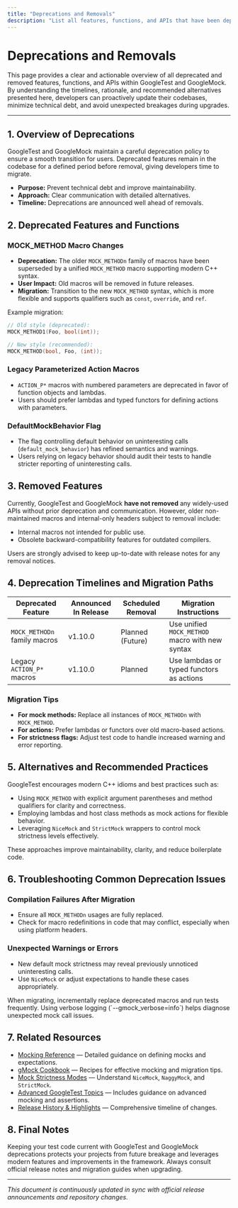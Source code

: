 ```yaml
---
title: "Deprecations and Removals"
description: "List all features, functions, and APIs that have been deprecated or removed, with clear timelines and alternatives. This ensures developers can proactively update their projects, minimizing technical debt and avoiding future surprises."
---
```


# Deprecations and Removals

This page provides a clear and actionable overview of all deprecated and removed features, functions, and APIs within GoogleTest and GoogleMock. By understanding the timelines, rationale, and recommended alternatives presented here, developers can proactively update their codebases, minimize technical debt, and avoid unexpected breakages during upgrades.

---

## 1. Overview of Deprecations

GoogleTest and GoogleMock maintain a careful deprecation policy to ensure a smooth transition for users. Deprecated features remain in the codebase for a defined period before removal, giving developers time to migrate.

- **Purpose:** Prevent technical debt and improve maintainability.
- **Approach:** Clear communication with detailed alternatives.
- **Timeline:** Deprecations are announced well ahead of removals.

## 2. Deprecated Features and Functions

### MOCK_METHOD Macro Changes

- **Deprecation:** The older `MOCK_METHODn` family of macros have been superseded by a unified `MOCK_METHOD` macro supporting modern C++ syntax.
- **User Impact:** Old macros will be removed in future releases.
- **Migration:** Transition to the new `MOCK_METHOD` syntax, which is more flexible and supports qualifiers such as `const`, `override`, and `ref`.

Example migration:
```cpp
// Old style (deprecated):
MOCK_METHOD1(Foo, bool(int));

// New style (recommended):
MOCK_METHOD(bool, Foo, (int));
```

### Legacy Parameterized Action Macros

- `ACTION_P*` macros with numbered parameters are deprecated in favor of function objects and lambdas.
- Users should prefer lambdas and typed functors for defining actions with parameters.

### DefaultMockBehavior Flag

- The flag controlling default behavior on uninteresting calls (`default_mock_behavior`) has refined semantics and warnings.
- Users relying on legacy behavior should audit their tests to handle stricter reporting of uninteresting calls.

## 3. Removed Features

Currently, GoogleTest and GoogleMock **have not removed** any widely-used APIs without prior deprecation and communication. However, older non-maintained macros and internal-only headers subject to removal include:

- Internal macros not intended for public use.
- Obsolete backward-compatibility features for outdated compilers.

Users are strongly advised to keep up-to-date with release notes for any removal notices.

## 4. Deprecation Timelines and Migration Paths

| Deprecated Feature         | Announced In Release | Scheduled Removal | Migration Instructions                                     |
|----------------------------|---------------------|-------------------|------------------------------------------------------------|
| `MOCK_METHODn` family macros | v1.10.0             | Planned (Future)  | Use unified `MOCK_METHOD` macro with new syntax             |
| Legacy `ACTION_P*` macros    | v1.10.0             | Planned           | Use lambdas or typed functors as actions                    |

### Migration Tips

- **For mock methods:** Replace all instances of `MOCK_METHODn` with `MOCK_METHOD`.
- **For actions:** Prefer lambdas or functors over old macro-based actions.
- **For strictness flags:** Adjust test code to handle increased warning and error reporting.

## 5. Alternatives and Recommended Practices

GoogleTest encourages modern C++ idioms and best practices such as:

- Using `MOCK_METHOD` with explicit argument parentheses and method qualifiers for clarity and correctness.
- Employing lambdas and host class methods as mock actions for flexible behavior.
- Leveraging `NiceMock` and `StrictMock` wrappers to control mock strictness levels effectively.

These approaches improve maintainability, clarity, and reduce boilerplate code.

## 6. Troubleshooting Common Deprecation Issues

### Compilation Failures After Migration

- Ensure all `MOCK_METHODn` usages are fully replaced.
- Check for macro redefinitions in code that may conflict, especially when using platform headers.

### Unexpected Warnings or Errors

- New default mock strictness may reveal previously unnoticed uninteresting calls.
- Use `NiceMock` or adjust expectations to handle these cases appropriately.

<Tip>
When migrating, incrementally replace deprecated macros and run tests frequently. Using verbose logging (`--gmock_verbose=info`) helps diagnose unexpected mock call issues.
</Tip>

## 7. Related Resources

- [Mocking Reference](../api-reference/mocking-framework/defining-and-using-mocks.md) — Detailed guidance on defining mocks and expectations.
- [gMock Cookbook](../docs/gmock_cook_book.md) — Recipes for effective mocking and migration tips.
- [Mock Strictness Modes](../api-reference/mocking-framework/mock-strictness-modes.md) — Understand `NiceMock`, `NaggyMock`, and `StrictMock`.
- [Advanced GoogleTest Topics](docs/advanced.md) — Includes guidance on advanced mocking and assertions.
- [Release History & Highlights](../changelog/release-history/all-releases-overview.md) — Comprehensive timeline of changes.

## 8. Final Notes

Keeping your test code current with GoogleTest and GoogleMock deprecations protects your projects from future breakage and leverages modern features and improvements in the framework. Always consult official release notes and migration guides when upgrading.

---

*This document is continuously updated in sync with official release announcements and repository changes.*
